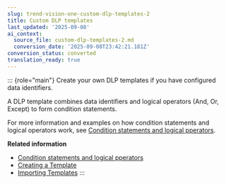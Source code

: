 ```yaml
---
slug: trend-vision-one-custom-dlp-templates-2
title: Custom DLP templates
last_updated: '2025-09-08'
ai_context:
  source_file: custom-dlp-templates-2.md
  conversion_date: '2025-09-08T23:42:21.181Z'
conversion_status: converted
translation_ready: true
---
```


::: {role="main"}
Create your own DLP templates if you have configured data identifiers.

A DLP template combines data identifiers and logical operators (And, Or, Except) to form condition statements.

For more information and examples on how condition statements and logical operators work, see [Condition statements and logical pperators](condition-logical-operators.mdx).

**Related information**

- [Condition statements and logical pperators](condition-logical-operators-2.md "Apply conditions and operators to custom DLP templates.")
- [Creating a Template](creating-template-dlp.mdx)
- [Importing Templates](importing-dlp-templates.mdx)
:::
